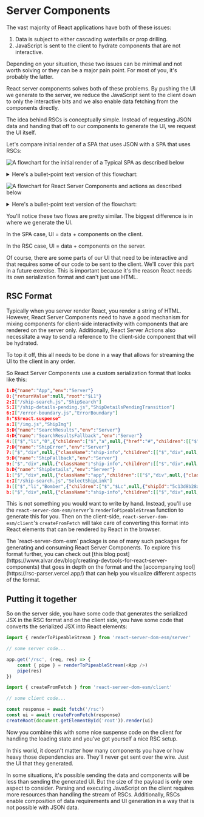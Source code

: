 # Server Components

The vast majority of React applications have both of these issues:

1. Data is subject to either cascading waterfalls or prop drilling.
2. JavaScript is sent to the client to hydrate components that are not
   interactive.

Depending on your situation, these two issues can be minimal and not worth
solving or they can be a major pain point. For most of you, it's probably the
latter.

React server components solves both of these problems. By pushing the UI we
generate to the server, we reduce the JavaScript sent to the client down to only
the interactive bits and we also enable data fetching from the components
directly.

The idea behind RSCs is conceptually simple. Instead of requesting JSON data and
handing that off to our components to generate the UI, we request the UI itself.

Let's compare initial render of a SPA that uses JSON with a SPA that uses RSCs:

![A flowchart for the initial render of a Typical SPA as described below](/img/spa-initial-render.png)

<details>
<summary>Here's a bullet-point text version of this flowchart:</summary>

- User goes to site

  - Browser requests document
    - Server responds with document
      - Browser renders loading spinner
  - Browser requests client code
    - Server responds with client code
      - Browser updates UI components
  - Browser requests data
    - Server generates data response
      - Browser sends JSON
        - Browser updates UI with JSON data

</details>

![A flowchart for React Server Components and actions as described below](/img/super-simple-rsc-initial-render.png)

<details>
<summary>Here's a bullet-point text version of the flowchart:</summary>

- User goes to site

  - Browser requests document
    - Server responds with document
      - Browser renders Suspense fallback
  - Browser requests JSX payload
    - Server generates Serialized JSX with `react-server-dom-esm/server.renderToPipeableStream`
      - Server streams Serialized JSX
        - Browser renders streamed UI with `react-server-dom-esm/client.createFromFetch`
          - Browser requests client component code
            - Server responds with client component code
              - Browser hydrates client components

</details>

You'll notice these two flows are pretty similar. The biggest difference is in
where we generate the UI.

In the SPA case, UI = data + components on the client.

In the RSC case, UI = data + components on the server.

Of course, there are some parts of our UI that need to be interactive and
that requires some of our code to be sent to the client. We'll cover this part
in a future exercise. This is important because it's the reason React needs its
own serialization format and can't just use HTML.

## RSC Format

Typically when you server render React, you render a string of HTML. However,
React Server Components need to have a good mechanism for mixing components for
client-side interactivity with components that are rendered on the server only.
Additionally, React Server Actions also necessitate a way to send a reference
to the client-side component that will be hydrated.

To top it off, this all needs to be done in a way that allows for streaming the
UI to the client in any order.

So React Server Components use a custom serialization format that looks like
this:

```json nolang nonumber
1:D{"name":"App","env":"Server"}
0:{"returnValue":null,"root":"$L1"}
2:I["/ship-search.js","ShipSearch"]
5:I["/ship-details-pending.js","ShipDetailsPendingTransition"]
6:I["/error-boundary.js","ErrorBoundary"]
8:"$Sreact.suspense"
a:I["/img.js","ShipImg"]
3:D{"name":"SearchResults","env":"Server"}
4:D{"name":"SearchResultsFallback","env":"Server"}
4:[["$","li","0",{"children":["$","a",null,{"href":"#","children":[["$","img",null,{"src":"/img/fallback-ship.png","alt":"loading"}],"... loading"]}]}],["$","li","1",{"children":["$","a",null,{"href":"#","children":[["$","img",null,{"src":"/img/fallback-ship.png","alt":"loading"}],"... loading"]}]}],["$","li","2",{"children":["$","a",null,{"href":"#","children":[["$","img",null,{"src":"/img/fallback-ship.png","alt":"loading"}],"... loading"]}]}],["$","li","3",{"children":["$","a",null,{"href":"#","children":[["$","img",null,{"src":"/img/fallback-ship.png","alt":"loading"}],"... loading"]}]}],["$","li","4",{"children":["$","a",null,{"href":"#","children":[["$","img",null,{"src":"/img/fallback-ship.png","alt":"loading"}],"... loading"]}]}],["$","li","5",{"children":["$","a",null,{"href":"#","children":[["$","img",null,{"src":"/img/fallback-ship.png","alt":"loading"}],"... loading"]}]}],["$","li","6",{"children":["$","a",null,{"href":"#","children":[["$","img",null,{"src":"/img/fallback-ship.png","alt":"loading"}],"... loading"]}]}],["$","li","7",{"children":["$","a",null,{"href":"#","children":[["$","img",null,{"src":"/img/fallback-ship.png","alt":"loading"}],"... loading"]}]}],["$","li","8",{"children":["$","a",null,{"href":"#","children":[["$","img",null,{"src":"/img/fallback-ship.png","alt":"loading"}],"... loading"]}]}],["$","li","9",{"children":["$","a",null,{"href":"#","children":[["$","img",null,{"src":"/img/fallback-ship.png","alt":"loading"}],"... loading"]}]}],["$","li","10",{"children":["$","a",null,{"href":"#","children":[["$","img",null,{"src":"/img/fallback-ship.png","alt":"loading"}],"... loading"]}]}],["$","li","11",{"children":["$","a",null,{"href":"#","children":[["$","img",null,{"src":"/img/fallback-ship.png","alt":"loading"}],"... loading"]}]}]]
7:D{"name":"ShipError","env":"Server"}
7:["$","div",null,{"className":"ship-info","children":[["$","div",null,{"className":"ship-info__img-wrapper","children":["$","img",null,{"src":"/img/broken-ship.webp","alt":"broken ship"}]}],["$","section",null,{"children":["$","h2",null,{"children":"There was an error"}]}],["$","section",null,{"children":["There was an error loading \"","0268fc4817ad1","\""]}]]}]
9:D{"name":"ShipFallback","env":"Server"}
9:["$","div",null,{"className":"ship-info","children":[["$","div",null,{"className":"ship-info__img-wrapper","children":["$","$La",null,{"src":"/img/ships/0268fc4817ad1.webp?size=200","alt":"0268fc4817ad1"}]}],["$","section",null,{"children":["$","h2",null,{"children":"Loading..."}]}],["$","div",null,{"children":["Top Speed: XX"," ",["$","small",null,{"children":"lyh"}]]}],["$","section",null,{"children":["$","ul",null,{"children":[["$","li","0",{"children":[["$","label",null,{"children":"loading"}],":"," ",["$","span",null,{"children":["XX ",["$","small",null,{"children":"(loading)"}]]}]]}],["$","li","1",{"children":[["$","label",null,{"children":"loading"}],":"," ",["$","span",null,{"children":["XX ",["$","small",null,{"children":"(loading)"}]]}]]}],["$","li","2",{"children":[["$","label",null,{"children":"loading"}],":"," ",["$","span",null,{"children":["XX ",["$","small",null,{"children":"(loading)"}]]}]]}]]}]}]]}]
b:D{"name":"ShipDetails","env":"Server"}
1:["$","div",null,{"className":"app","children":[["$","div",null,{"className":"search","children":["$","$L2",null,{"search":"m","results":"$L3","fallback":"$4"}]}],["$","$L5",null,{"children":["$","$L6",null,{"fallback":"$7","children":["$","$8",null,{"fallback":"$9","children":"$Lb"}]}]}]]}]
c:I["/ship-search.js","SelectShipLink"]
3:[["$","li","Bomber",{"children":["$","$Lc",null,{"shipId":"5c13d8b28a14a","highlight":false,"children":[["$","$La",null,{"src":"/img/ships/5c13d8b28a14a.webp?size=20","alt":"Bomber"}],"Bomber"]}]}],["$","li","Diplomatic Vessel",{"children":["$","$Lc",null,{"shipId":"6f375578ead88","highlight":false,"children":[["$","$La",null,{"src":"/img/ships/6f375578ead88.webp?size=20","alt":"Diplomatic Vessel"}],"Diplomatic Vessel"]}]}],["$","li","Mining Ship",{"children":["$","$Lc",null,{"shipId":"627c497212456","highlight":false,"children":[["$","$La",null,{"src":"/img/ships/627c497212456.webp?size=20","alt":"Mining Ship"}],"Mining Ship"]}]}],["$","li","Medical Ship",{"children":["$","$Lc",null,{"shipId":"0268fc4817ad1","highlight":true,"children":[["$","$La",null,{"src":"/img/ships/0268fc4817ad1.webp?size=20","alt":"Medical Ship"}],"Medical Ship"]}]}]]
b:["$","div",null,{"className":"ship-info","children":[["$","div",null,{"className":"ship-info__img-wrapper","children":["$","$La",null,{"src":"/img/ships/0268fc4817ad1.webp?size=200","alt":"Medical Ship"}]}],["$","section",null,{"children":["$","h2",null,{"children":"Medical Ship"}]}],["$","div",null,{"children":["Top Speed: ",2," ",["$","small",null,{"children":"lyh"}]]}],["$","section",null,{"children":["$","p",null,{"children":"NOTE: This ship is not equipped with any weapons."}]}]]}]
```

This is not something you would want to write by hand. Instead, you'll use the
`react-server-dom-esm/server`'s `renderToPipeableStream` function to generate
this for you. Then on the client-side, `react-server-dom-esm/client`'s
`createFromFetch` will take care of converting this format into React elements
that can be rendered by React in the browser.

<callout-info>
	The `react-server-dom-esm` package is one of many such packages for generating
	and consuming React Server Components.
</callout-info>

<callout-success>
	To explore this format further, you can check out [this blog
	post](https://www.alvar.dev/blog/creating-devtools-for-react-server-components)
	that goes in depth on the format and the [accompanying
	tool](https://rsc-parser.vercel.app/) that can help you visualize different
	aspects of the format.
</callout-success>

## Putting it together

So on the server side, you have some code that generates the serialized JSX in
the RSC format and on the client side, you have some code that converts the
serialized JSX into React elements:

```js filename=server.js
import { renderToPipeableStream } from 'react-server-dom-esm/server'

// some server code...

app.get('/rsc', (req, res) => {
	const { pipe } = renderToPipeableStream(<App />)
	pipe(res)
})
```

```js filename=client.js
import { createFromFetch } from 'react-server-dom-esm/client'

// some client code...

const response = await fetch('/rsc')
const ui = await createFromFetch(response)
createRoot(document.getElementById('root')).render(ui)
```

Now you combine this with some nice suspense code on the client for handling the
loading state and you've got yourself a nice RSC setup.

In this world, it doesn't matter how many components you have or how heavy those
dependencies are. They'll never get sent over the wire. Just the UI that they
generated.

<callout-warning>
	In some situations, it's possible sending the data and components will be less
	than sending the generated UI. But the size of the payload is only one aspect
	to consider. Parsing and executing JavaScript on the client requires more
	resources than handling the stream of RSCs. Additionally, RSCs enable
	composition of data requirements and UI generation in a way that is not
	possible with JSON data.
</callout-warning>
